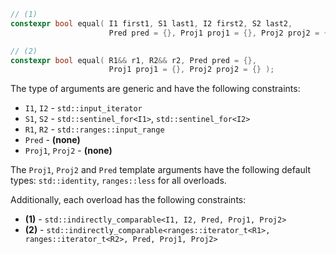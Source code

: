 ```cpp
// (1)
constexpr bool equal( I1 first1, S1 last1, I2 first2, S2 last2,
                      Pred pred = {}, Proj1 proj1 = {}, Proj2 proj2 = {} );

// (2)
constexpr bool equal( R1&& r1, R2&& r2, Pred pred = {},
                      Proj1 proj1 = {}, Proj2 proj2 = {} );
```

The type of arguments are generic and have the following constraints:
- `I1`, `I2` - `std::input_iterator`
- `S1`, `S2` - `std::sentinel_for<I1>`, `std::sentinel_for<I2>`
- `R1`, `R2` - `std::ranges::input_range`
- `Pred` - **(none)**
- `Proj1`, `Proj2` - **(none)**


The `Proj1`, `Proj2` and `Pred` template arguments have the following default types: `std::identity`, `ranges::less` for all overloads.

Additionally, each overload has the following constraints:
- **(1)** - `std::indirectly_comparable<I1, I2, Pred, Proj1, Proj2>`
- **(2)** - `std::indirectly_comparable<ranges::iterator_t<R1>, ranges::iterator_t<R2>, Pred, Proj1, Proj2>`
